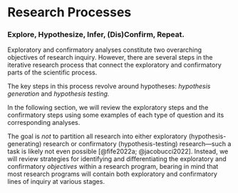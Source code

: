 # Research Processes {.sec-research_processes}

### Explore, Hypothesize, Infer, (Dis)Confirm, Repeat.

Exploratory and confirmatory analyses constitute two overarching objectives of research inquiry. However, there are several steps in the iterative research process that connect the exploratory and confirmatory parts of the scientific process.

The key steps in this process revolve around hypotheses: *hypothesis generation* and *hypothesis testing.*

In the following section, we will review the exploratory steps and the confirmatory steps using some examples of each type of question and its corresponding analyses.

The goal is *not* to partition all research into either exploratory (hypothesis-generating) research or confirmatory (hypothesis-testing) research---such a task is likely not even possible [@fife2022a; @jacobucci2022]. Instead, we will review strategies for identifying and differentiating the exploratory and confirmatory *objectives* within a research program, bearing in mind that most research programs will contain both exploratory and confirmatory lines of inquiry at various stages.